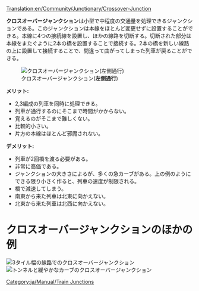 [[Translation:en/Community/Junctionary/Crossover-Junction]]

{{ja/Community/Junctionary/Navigation}}

'''クロスオーバージャンクション'''は小型で中程度の交通量を処理できるジャンクションである。このジャンクションは本線をほとんど変更せずに設置することができる。本線に4つの接続線を設置し、ほかの線路を切断する。切断された部分は本線をまたぐように2本の橋を設置することで接続する。2本の橋を新しい線路の上に設置して接続することで、間違って曲がってしまった列車が戻ることができる。

[[File:en/Community/Junctionary/Cjunction.png|none|frame|クロスオーバージャンクション('''左側通行''')]]

'''メリット:'''
*2,3編成の列車を同時に処理できる。
*列車が通行するのにそこまで時間がかからない。
*覚えるのがそこまで難しくない。
*比較的小さい。
*片方の本線はほとんど邪魔されない。

'''デメリット:'''
*列車が2回橋を渡る必要がある。
*非常に高価である。
*ジャンクションの大きさによるが、多くの急カーブがある。上の例のようにできる限り小さく作ると、列車の速度が制限される。
*橋で減速してしまう。
*南東から来た列車は北東に向かえない。
*北東から来た列車は北西に向かえない。

=クロスオーバージャンクションのほかの例=
[[File:en/Community/Junctionary/Train-junction-4-crossover-3wide.png|none|frame|3タイル幅の線路でのクロスオーバージャンクション]]
[[File:en/Community/Junctionary/Crossover-junction-half-wide.png|none|frame|トンネルと緩やかなカーブのクロスオーバージャンクション]]

[[Category:ja/Manual/Train Junctions]]